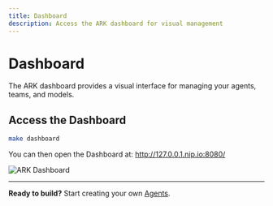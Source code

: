 ```yaml
---
title: Dashboard
description: Access the ARK dashboard for visual management
---
```


# Dashboard

The ARK dashboard provides a visual interface for managing your agents, teams, and models.

## Access the Dashboard

```bash
make dashboard
```
You can then open the Dashboard at: http://127.0.0.1.nip.io:8080/

![ARK Dashboard](/ark-dashboard-screenshot.png)

---

**Ready to build?** Start creating your own [Agents](/getting-started/agents).
